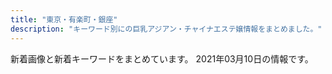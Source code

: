 ```yaml
---
title: "東京・有楽町・銀座"
description: "キーワード別にの巨乳アジアン・チャイナエステ嬢情報をまとめました。"
---
```


新着画像と新着キーワードをまとめています。
2021年03月10日の情報です。

<DmmAffiliateIns />
<KeywordTable
  shops={
    [
    {
        "station": "JR\u6771\u4eac\u99c5\u516b\u91cd\u6d32\u53e3",
        "keywords": {
            "89": 3,
            "E": 3,
            "C": 2,
            "85": 2
        },
        "url": "http://koikst.xyz/",
        "name": "\u60a0",
        "img_links": [
            "http://koikst.xyz/_src/20886148/therapist-ito.jpg",
            "http://koikst.xyz/_src/20886287/9c88380aa0315ec9292225a3223d62d9.jpg",
            "http://koikst.xyz/_src/20886103/up.png",
            "http://koikst.xyz/_src/20886006/wechatimg36.jpg",
            "http://koikst.xyz/_src/20886235/t02200330_0640096013249885015.jpg",
            "http://koikst.xyz/_src/20885836/sign.jpg",
            "http://koikst.xyz/_src/20886009/img_2917.jpg",
            "http://koikst.xyz/_src/20886064/index_37.png",
            "http://koikst.xyz/_src/20886060/index_33.png",
            "http://koikst.xyz/_src/20886058/sign.png",
            "http://sunflower.jp.net/5.jpg",
            "http://koikst.xyz/_src/20886122/up.png",
            "http://koikst.xyz/_src/20886007/_k3_6020.jpg",
            "http://koikst.xyz/_src/20886019/up.png",
            "http://koikst.xyz/_src/20886229/_dsf0778_pp.jpg",
            "http://koikst.xyz/_src/20886308/t02200330_0640096013249885015.jpg",
            "http://koikst.xyz/_src/20886222/up.png",
            "http://koikst.xyz/_src/20886092/therapist-ito.jpg",
            "http://sunflower.jp.net/3.jpg",
            "http://sunflower.jp.net/6.jpg",
            "http://koikst.xyz/_src/20886035/up.png",
            "http://koikst.xyz/_src/20886005/wechatimg35.jpg",
            "http://koikst.xyz/_src/51067437/wechatimg724.jpg",
            "http://koikst.xyz/_src/20886283/img20170527114635169213.png",
            "http://koikst.xyz/_src/20885809/www.cman.png",
            "http://koikst.xyz/_src/20886008/_k3_6019.jpg",
            "http://koikst.xyz/_src/20886061/index_34.png",
            "http://sunflower.jp.net/2.jpg",
            "http://koikst.xyz/_src/20886065/index_38.png",
            "http://koikst.xyz/_src/20991736/t02200330_0640096013249885015.jpg",
            "http://koikst.xyz/_src/20885811/up.png",
            "http://koikst.xyz/_src/20886010/img_3017.jpg",
            "http://koikst.xyz/_src/20886062/index_35.png",
            "http://koikst.xyz/_src/20885828/up.png",
            "http://koikst.xyz/_src/20886231/_dsf0770_pp.jpg",
            "http://koikst.xyz/_src/51067440/wechatimg723.jpg",
            "http://koikst.xyz/_src/20886310/wechatimg405.jpg",
            "http://koikst.xyz/_src/20886305/therapist-ito.jpg",
            "http://koikst.xyz/_src/21089124/img20180325193504865361.png",
            "http://koikst.xyz/_src/20886066/slider2.png",
            "http://koikst.xyz/_src/51067435/wechatimg725.jpg",
            "http://koikst.xyz/_src/20886303/07958eda583eff2b24876adf03c0a434.jpg",
            "http://koikst.xyz/_src/20886233/906ab10dd05fdcaee1fa99bd6e5779ea.jpg",
            "http://koikst.xyz/_src/20886211/07958eda583eff2b24876adf03c0a434.jpg",
            "http://koikst.xyz/_src/20885845/up.png",
            "http://sunflower.jp.net/1.jpg",
            "http://koikst.xyz/_src/20886111/_dsf0778_pp.jpg",
            "http://koikst.xyz/_src/20885997/up.png",
            "http://koikst.xyz/_src/20886300/media-20170919.jpg",
            "http://koikst.xyz/_src/20886059/sign.png",
            "http://koikst.xyz/_src/51067433/wechatimg726.jpg",
            "http://koikst.xyz/_src/20886063/index_36.png"
        ]
    },
    {
        "img_links": [
            "http://www.hitomebore.esjp.info/images/m2.jpg",
            "http://www.hitomebore.esjp.info/files/011.jpg",
            "http://www.hitomebore.esjp.info/files/015.jpg",
            "http://www.hitomebore.esjp.info/files/008.jpg",
            "http://www.hitomebore.esjp.info/images/btn2.png",
            "http://www.hitomebore.esjp.info/files/013.jpg",
            "http://www.hitomebore.esjp.info/images/mainImg_sub.jpg",
            "http://www.hitomebore.esjp.info/files/014.jpg",
            "http://www.hitomebore.esjp.info/files/009.jpg",
            "http://www.hitomebore.esjp.info/images/m4.jpg",
            "http://www.hitomebore.esjp.info/files/012.jpg",
            "http://www.hitomebore.esjp.info/files/002.jpg",
            "http://www.hitomebore.esjp.info/images/m1.jpg",
            "http://www.hitomebore.esjp.info/images/mainImg2.jpg",
            "http://www.hitomebore.esjp.info/files/010.jpg",
            "http://www.hitomebore.esjp.info/files/016.jpg",
            "http://www.hitomebore.esjp.info/images/m3.jpg",
            "http://www.hitomebore.esjp.info/files/007.jpg"
        ],
        "name": "\u3072\u3068\u3081\u307c\u308c",
        "keywords": {
            "86": 18,
            "85": 6,
            "87": 6,
            "D": 27,
            "C": 6,
            "88": 3
        },
        "url": "http://www.hitomebore.esjp.info/",
        "station": "\u65b0\u5bcc\u753a\u99c53\u756a\u51fa\u53e3"
    },
    {
        "name": "\u5922\u306e\u90f7",
        "img_links": [
            "http://yume-sato.blue/uploads//sites/18/2020/09/g5-150x150.jpg",
            "http://yume-sato.blue/uploads//sites/18/2020/10/g1.jpg",
            "http://yume-sato.blue/uploads//sites/18/2020/09/g3-150x150.jpg",
            "http://yume-sato.blue/uploads//sites/18/2020/09/g4.jpg",
            "http://yume-sato.blue/uploads//sites/18/2020/12/gg-150x150.jpg",
            "http://yume-sato.blue/uploads//sites/18/2020/09/pick.jpg",
            "http://yume-sato.blue/uploads//sites/18/2020/09/g2.jpg",
            "http://yume-sato.blue/uploads//sites/18/2020/09/news.jpg",
            "http://yume-sato.blue/uploads//sites/18/2020/09/mobile-1.jpg",
            "http://yume-sato.blue/uploads//sites/18/2020/09/top1-1.jpg",
            "http://yume-sato.blue/uploads//sites/18/2020/09/g6-150x150.jpg",
            "http://yume-sato.blue/uploads//sites/18/2020/09/g2-150x150.jpg",
            "http://yume-sato.blue/uploads//sites/18/2020/09/g1.jpg",
            "http://yume-sato.blue/uploads//sites/18/2020/09/g3.jpg",
            "http://yume-sato.blue/uploads//sites/18/2020/09/g4-150x150.jpg",
            "http://yume-sato.blue/uploads//sites/18/2020/10/g2.jpg",
            "http://yume-sato.blue/uploads//sites/18/2020/09/s_staff.png",
            "http://yume-sato.blue/uploads//sites/18/2020/12/gg.jpg",
            "http://yume-sato.blue/uploads//sites/18/2020/09/g1-150x150.jpg",
            "http://yume-sato.blue/uploads//sites/18/2020/09/top.jpg",
            "http://yume-sato.blue/uploads//sites/18/2020/09/g5.jpg",
            "http://yume-sato.blue/uploads//sites/18/2020/09/g6.jpg"
        ],
        "station": "\u4eba\u5f62\u753a\u99c5A6",
        "keywords": {},
        "url": "http://yume-sato.blue/"
    },
    {
        "station": "\u6771\u9280\u5ea7\u99c55\u756a\u51fa\u53e3",
        "img_links": [
            "http://ginzamassage.net/user_data/00000103.jpg",
            "http://ginzamassage.net/user_data/00000184.jpg",
            "http://ginzamassage.net/user_data/00000238.jpg",
            "http://ginzamassage.net/user_data/00000146.jpg",
            "http://ginzamassage.net/user_data/00000137.jpg",
            "http://ginzamassage.net/user_data/00000117.jpg",
            "http://ginzamassage.net/user_data/00000126.jpg",
            "http://ginzamassage.net/user_data/00000138.jpg",
            "http://ginzamassage.net/images/noimg.png",
            "http://ginzamassage.net/user_data/00000131.jpg",
            "http://ginzamassage.net/user_data/00000149.jpg",
            "http://ginzamassage.net/user_data/00000106.jpg",
            "http://ginzamassage.net/user_data/00000116.jpg",
            "http://ginzamassage.net/user_data/00000102.jpg",
            "http://ginzamassage.net/user_data/00000233.jpg",
            "http://ginzamassage.net/user_data/00000123.jpg",
            "http://ginzamassage.net/user_data/00000129.jpg",
            "http://ginzamassage.net/user_data/00000105.jpg",
            "http://ginzamassage.net/user_data/00000136.jpg",
            "http://ginzamassage.net/user_data/00000127.jpg",
            "http://ginzamassage.net/user_data/00000100.jpg",
            "http://ginzamassage.net/user_data/00000132.jpg",
            "http://ginzamassage.net/user_data/00000141.jpg",
            "http://ginzamassage.net/user_data/00000135.jpg",
            "http://ginzamassage.net/user_data/00000235.jpg",
            "http://ginzamassage.net/user_data/00000104.jpg",
            "http://ginzamassage.net/user_data/00000147.jpg",
            "http://ginzamassage.net/user_data/00000124.jpg",
            "http://ginzamassage.net/user_data/00000134.jpg",
            "http://ginzamassage.net/user_data/00000097.jpg",
            "http://ginzamassage.net/user_data/00000115.jpg",
            "http://ginzamassage.net/user_data/00000121.jpg",
            "http://ginzamassage.net/user_data/00000109.jpg",
            "http://ginzamassage.net/user_data/00000142.jpg",
            "http://ginzamassage.net/user_data/00000153.jpg",
            "http://ginzamassage.net/user_data/00000216.jpg",
            "http://ginzamassage.net/user_data/00000144.jpg",
            "http://ginzamassage.net/user_data/00000139.jpg",
            "http://ginzamassage.net/user_data/00000228.jpg",
            "http://ginzamassage.net/user_data/00000133.jpg",
            "http://ginzamassage.net/user_data/00000099.jpg",
            "http://ginzamassage.net/user_data/00000128.jpg",
            "http://ginzamassage.net/user_data/00000114.jpg",
            "http://ginzamassage.net/user_data/00000232.jpg",
            "http://ginzamassage.net/user_data/00000148.png",
            "http://ginzamassage.net/user_data/00000226.jpg",
            "http://ginzamassage.net/user_data/00000225.jpg",
            "http://ginzamassage.net/user_data/00000143.jpg",
            "http://ginzamassage.net/user_data/00000125.jpg",
            "http://ginzamassage.net/user_data/00000218.jpg",
            "http://ginzamassage.net/user_data/00000217.jpg",
            "http://ginzamassage.net/user_data/00000130.jpg",
            "http://ginzamassage.net/user_data/00000101.jpg",
            "http://ginzamassage.net/user_data/00000140.jpg",
            "http://ginzamassage.net/user_data/00000237.jpg",
            "http://ginzamassage.net/user_data/00000145.jpg",
            "http://ginzamassage.net/images/1.jpg"
        ],
        "keywords": {
            "\u80f8": 7,
            "\u4e73": 1
        },
        "url": "http://ginzamassage.net",
        "name": "\u91d1\u306e\u83ef"
    },
    {
        "keywords": {
            "C": 15
        },
        "url": "http://arm-heal.com/",
        "station": "\u516b\u4e01\u5800\u99c5A5\u53e3",
        "img_links": [
            "http://arm-heal.com/pic/topimg4.png",
            "http://arm-heal.com/img/corona.png",
            "http://arm-heal.com/pic/topimg3.png",
            "http://arm-heal.com/staff/emi/01.jpg",
            "http://arm-heal.com/pic/head.jpg",
            "http://arm-heal.com/img/ttl_mobile.png",
            "http://arm-heal.com/img/ttl_rec.png",
            "http://arm-heal.com/staff/aya/01.jpg",
            "http://arm-heal.com/pic/topimg2.png",
            "http://arm-heal.com/staff/miya/01mb.jpg",
            "http://arm-heal.com/staff/yuki/01mb.jpg",
            "http://arm-heal.com/staff/miki/01.jpg",
            "http://arm-heal.com/staff/emi/01mb.jpg",
            "http://arm-heal.com/staff/miya/01.jpg",
            "http://arm-heal.com/i/files/homeimg.jpg",
            "http://arm-heal.com/staff/yuuyuu/01.jpg",
            "http://arm-heal.com/staff/aya/01mb.jpg",
            "http://arm-heal.com/img/ttl_staff.jpg",
            "http://arm-heal.com/pic/topimg1.png",
            "http://arm-heal.com/staff/miki/01mb.jpg",
            "http://arm-heal.com/pic/topimg5.png",
            "http://arm-heal.com/staff/yuki/01.jpg",
            "http://arm-heal.com/img/att.png",
            "http://arm-heal.com/staff/yuuyuu/01mb.jpg"
        ],
        "name": "\u7d05\u8449"
    },
    {
        "url": "http://cocosia-massage.work/",
        "keywords": {
            "C": 22,
            "D": 8,
            "85": 16,
            "F": 5,
            "E": 2,
            "87": 2,
            "88": 5
        },
        "img_links": [
            "http://cocosia-massage.work/sp/img/st6.jpg",
            "http://cocosia-massage.work/img/sta2.jpg",
            "http://cocosia-massage.work/img/newf.jpg",
            "http://cocosia-massage.work/sp/img/p-6.jpg",
            "http://cocosia-massage.work/sp/img/info.jpg",
            "http://cocosia-massage.work/sp/img/cam3.jpg",
            "http://cocosia-massage.work/img/sta6.jpg",
            "http://cocosia-massage.work/img/sta1.jpg",
            "http://cocosia-massage.work/sp/img/qr.jpg",
            "http://cocosia-massage.work/img/st1.jpg",
            "http://cocosia-massage.work/sp/img/t-t2.jpg",
            "http://cocosia-massage.work/sp/img/botton.jpg",
            "http://cocosia-massage.work/img/st6.jpg",
            "http://cocosia-massage.work/sp/img/cam1.jpg",
            "http://cocosia-massage.work/sp/img/cam2.jpg",
            "http://cocosia-massage.work/img/cncp.jpg",
            "http://cocosia-massage.work/sp/img/st5.jpg",
            "http://cocosia-massage.work/sp/img/cam4.jpg",
            "http://cocosia-massage.work/img/st4.jpg",
            "http://cocosia-massage.work/sp/img/p-3.jpg",
            "http://cocosia-massage.work/sp/img/st1.jpg",
            "http://cocosia-massage.work/img/head2.jpg",
            "http://cocosia-massage.work/img/r9.jpg",
            "http://cocosia-massage.work/img/sta5.jpg",
            "http://cocosia-massage.work/sp/img/acc.jpg",
            "http://cocosia-massage.work/sp/img/p-4.jpg",
            "http://cocosia-massage.work/img/fla-2.jpg",
            "http://cocosia-massage.work/sp/img/t-s.jpg",
            "http://cocosia-massage.work/sp/img/t-r.jpg",
            "http://cocosia-massage.work/sp/img/st4.jpg",
            "http://cocosia-massage.work/img/xmas.png",
            "http://cocosia-massage.work/img/sta3.jpg",
            "http://cocosia-massage.work/sp/img/st3.jpg",
            "http://cocosia-massage.work/img/st2.jpg",
            "http://cocosia-massage.work/img/acc.jpg",
            "http://cocosia-massage.work/img/fla-1.jpg",
            "http://cocosia-massage.work/img/news.jpg",
            "http://cocosia-massage.work/sp/img/pc.jpg",
            "http://cocosia-massage.work/sp/img/p-5.jpg",
            "http://cocosia-massage.work/img/sta4.jpg",
            "http://cocosia-massage.work/img/nos.jpg",
            "http://cocosia-massage.work/img/st3.jpg",
            "http://cocosia-massage.work/img/st5.jpg",
            "http://cocosia-massage.work/sp/img/t-t.jpg",
            "http://cocosia-massage.work/sp/img/rec.jpg",
            "http://cocosia-massage.work/img/conc.jpg",
            "http://cocosia-massage.work/sp/img/sys.jpg",
            "http://cocosia-massage.work/sp/img/st2.jpg"
        ],
        "station": "\u4eba\u5f62\u753a\u99c5A1\u51fa\u53e3",
        "name": "COCOSIA"
    },
    {
        "station": "\u6771\u9280\u5ea7\u99c55\u756a\u51fa\u53e3",
        "img_links": [
            "http://toukasui.jpn.mn/photos/sites/49/2020/09/202009151644200.jpg",
            "http://toukasui.jpn.mn/images/face.jpg",
            "http://toukasui.jpn.mn/images/news.jpg",
            "http://toukasui.jpn.mn/photos/sites/49/2019/07/2019070111270334.jpg",
            "http://toukasui.jpn.mn/photos/sites/49/2019/09/2019091616543823.jpg",
            "http://toukasui.jpn.mn/images/mobile.jpg",
            "http://toukasui.jpn.mn/photos/sites/49/2018/11/2018110702420266.jpg",
            "http://toukasui.jpn.mn/images/pick.jpg",
            "http://toukasui.jpn.mn/photos/sites/49/2019/02/2019020710305082.jpg",
            "http://toukasui.jpn.mn/photos/sites/49/2019/02/2019021519245846.jpg",
            "http://toukasui.jpn.mn/images/room1.jpg",
            "http://toukasui.jpn.mn/images/room4.jpg",
            "http://toukasui.jpn.mn/photos/sites/49/2019/03/2019030615101559.jpg",
            "http://toukasui.jpn.mn/images/room2.jpg",
            "http://toukasui.jpn.mn/photos/sites/49/2018/11/2018111701424587.jpg",
            "http://toukasui.jpn.mn/photos/sites/49/2019/08/2019081010463794.jpg",
            "http://toukasui.jpn.mn/photos/sites/49/2018/12/2018121411170742.jpg",
            "http://toukasui.jpn.mn/photos/sites/49/2019/06/2019061711394937.jpg",
            "http://toukasui.jpn.mn/images/s_staff.png",
            "http://toukasui.jpn.mn/photos/sites/49/2019/11/2019111002374421.jpg",
            "http://toukasui.jpn.mn/images/top.jpg",
            "http://toukasui.jpn.mn/images/room3.jpg",
            "http://toukasui.jpn.mn/photos/sites/49/2019/08/2019082510480041.jpg"
        ],
        "keywords": {
            "D": 9,
            "86": 7,
            "85": 2,
            "88": 1,
            "E": 3,
            "87": 2,
            "89": 1,
            "F": 1
        },
        "url": "http://toukasui.jpn.mn/",
        "name": "\u6843\u82b1\u6c34*\u3068\u3046\u304b\u3059\u3044"
    },
    {
        "station": "JR\u6771\u4eac\u99c5\u516b\u91cd\u6d32\u5317\u53e3",
        "url": "http://f-relaxe.net",
        "name": "For you",
        "keywords": {
            "87": 1,
            "83": 1,
            "C": 3,
            "D": 2,
            "86": 1,
            "G": 1,
            "85": 3,
            "91": 1,
            "89": 1,
            "90": 1,
            "E": 3,
            "93": 1
        },
        "img_links": [
            "http://f-relaxe.net/images/index_09.jpg",
            "http://f-relaxe.net/girl/09.jpg",
            "http://f-relaxe.net/images/info_11.jpg",
            "http://f-relaxe.net/images/index_18.jpg",
            "http://f-relaxe.net/images/sub_15.jpg",
            "http://f-relaxe.net/images/03.jpg",
            "http://f-relaxe.net/images/sub_12.jpg",
            "http://f-relaxe.net/girl/09a.jpg",
            "http://f-relaxe.net/images/index_08.jpg",
            "http://f-relaxe.net/girl/011a.jpg",
            "http://f-relaxe.net/images/index_119.jpg",
            "http://f-relaxe.net/images/index_16.jpg",
            "http://f-relaxe.net/images/index_05.jpg",
            "http://f-relaxe.net/images/index_06.jpg",
            "http://f-relaxe.net/girl/02.jpg",
            "http://f-relaxe.net/girl/08.jpg",
            "http://f-relaxe.net/girl/07a.jpg",
            "http://f-relaxe.net/images/index_13.jpg",
            "http://f-relaxe.net/girl/012a.jpg",
            "http://f-relaxe.net/girl/08a.jpg",
            "http://f-relaxe.net/girl/011.jpg",
            "http://f-relaxe.net/images/index_10.jpg",
            "http://f-relaxe.net/images/index_04.jpg",
            "http://f-relaxe.net/girl/013a.jpg",
            "http://f-relaxe.net/images/01.jpg",
            "http://f-relaxe.net/images/index_12.jpg",
            "http://f-relaxe.net/images/sub_10.jpg",
            "http://f-relaxe.net/girl/010a.jpg",
            "http://f-relaxe.net/girl/024.jpg",
            "http://f-relaxe.net/images/02.jpg",
            "http://f-relaxe.net/images/line.jpg",
            "http://f-relaxe.net/images/staff_11.jpg",
            "http://f-relaxe.net/girl/010.jpg",
            "http://f-relaxe.net/girl/00.jpg",
            "http://f-relaxe.net/images/rec_11.jpg",
            "http://f-relaxe.net/images/info.jpg",
            "http://f-relaxe.net/images/index_17.jpg",
            "http://f-relaxe.net/images/index_01.jpg",
            "http://f-relaxe.net/images/rec.jpg",
            "http://f-relaxe.net/girl/017.jpg",
            "http://f-relaxe.net/images/index_07.jpg",
            "http://f-relaxe.net/girl/07.jpg",
            "http://f-relaxe.net/girl/04.jpg",
            "http://f-relaxe.net/images/index_03.jpg",
            "http://f-relaxe.net/images/index_14.jpg",
            "http://f-relaxe.net/girl/013.jpg",
            "http://f-relaxe.net/girl/012.jpg",
            "http://f-relaxe.net/girl/02a.jpg"
        ]
    },
    {
        "name": "Melody Spa -\u30e1\u30ed\u30c7\u30a3 \u30b9\u30d1-",
        "img_links": [
            "https://melodyspa.tokyo/images/st/ringo.jpg",
            "https://melodyspa.tokyo/images/st/yuna.jpg",
            "https://melodyspa.tokyo/images/st/rara2.jpg",
            "https://melodyspa.tokyo/images/st/you2.jpg",
            "https://melodyspa.tokyo/images/st/mina2.jpg",
            "https://melodyspa.tokyo/images/st/risa.jpg",
            "https://melodyspa.tokyo/images/st/miho.jpg",
            "https://melodyspa.tokyo/images/st/yuna1.jpg",
            "https://melodyspa.tokyo/images/st/you.jpg",
            "https://melodyspa.tokyo/images/st/rui2.jpg",
            "https://melodyspa.tokyo/images/st/mina.jpg",
            "https://melodyspa.tokyo/images/st/rui.jpg",
            "https://melodyspa.tokyo/images/share/pagetop.png",
            "https://melodyspa.tokyo/images/topimage/topimage.jpg",
            "https://melodyspa.tokyo/images/st/you3.jpg",
            "https://melodyspa.tokyo/images/st/yuna2.jpg"
        ],
        "station": "JR\u65b0\u65e5\u672c\u6a4b\u99c56\u756a\u51fa\u53e3",
        "keywords": {
            "86": 4,
            "C": 30,
            "F": 2
        },
        "url": "https://melodyspa.tokyo/"
    },
    {
        "name": "Angel Love",
        "station": "\u9280\u5ea7\u99c5A5\u51fa\u53e3",
        "img_links": [
            "https://angel-love.tyo.cm/images/s1.jpg",
            "https://angel-love.tyo.cm/images/info.jpg",
            "https://angel-love.tyo.cm/images/room3.jpg",
            "https://angel-love.tyo.cm/images/mobile.jpg",
            "https://angel-love.tyo.cm/images/news_bj1.jpg",
            "https://angel-love.tyo.cm/images/s3.jpg",
            "https://angel-love.tyo.cm/photos/sites/27/2021/02/2021021603162127.jpg",
            "https://angel-love.tyo.cm/images/news_bj3.jpg",
            "https://angel-love.tyo.cm/images/s_news.jpg",
            "https://angel-love.tyo.cm/photos/sites/27/2021/02/2021021606263617.jpg",
            "https://angel-love.tyo.cm/images/room4.jpg",
            "https://angel-love.tyo.cm/images/room2.jpg",
            "https://angel-love.tyo.cm/photos/sites/27/2021/02/2021021603212172.jpg",
            "https://angel-love.tyo.cm/images/top.jpg",
            "https://angel-love.tyo.cm/images/room1.jpg",
            "https://angel-love.tyo.cm/photos/sites/27/2021/02/2021021606344273.jpg",
            "https://angel-love.tyo.cm/photos/sites/27/2021/02/2021021603162366.jpg",
            "https://angel-love.tyo.cm/images/s_staff.png"
        ],
        "url": "https://angel-love.tyo.cm/",
        "keywords": {
            "85": 5,
            "D": 20,
            "87": 10,
            "86": 5
        }
    },
    {
        "keywords": {
            "D": 15,
            "E": 3,
            "C": 18
        },
        "url": "https://kayabacho-mensesthe.com/",
        "station": "\u8305\u5834\u753a\u99c52\u756a\u51fa\u53e3",
        "img_links": [
            "https://kayabacho-mensesthe.com/wp/wp-content/uploads/2019/07/misaki.jpg",
            "https://kayabacho-mensesthe.com/images/top1.jpg",
            "https://kayabacho-mensesthe.com/images/top3.jpg",
            "https://kayabacho-mensesthe.com/wp/wp-content/uploads/2019/12/emi.jpg",
            "https://kayabacho-mensesthe.com/images/main4.jpg",
            "https://kayabacho-mensesthe.com/staff/rin-s1.jpg",
            "https://kayabacho-mensesthe.com/room/room-l7.jpg",
            "https://kayabacho-mensesthe.com/images/main1.jpg",
            "https://kayabacho-mensesthe.com/images/main2.jpg",
            "https://kayabacho-mensesthe.com/icon/yelp.png",
            "https://kayabacho-mensesthe.com/icon/facebook.png",
            "https://kayabacho-mensesthe.com/room/room-l3.jpg",
            "https://kayabacho-mensesthe.com/wp/wp-content/uploads/2019/12/IMG_8988.jpg",
            "https://kayabacho-mensesthe.com/room/room-l1.jpg",
            "https://kayabacho-mensesthe.com/icon/twitter.png",
            "https://kayabacho-mensesthe.com/images/footer-r.png",
            "https://kayabacho-mensesthe.com/room/room-l8.jpg",
            "https://kayabacho-mensesthe.com/images/clear.png",
            "https://kayabacho-mensesthe.com/icon/line.png",
            "https://kayabacho-mensesthe.com/staff/nao-s1.jpg",
            "https://kayabacho-mensesthe.com/room/room-l2.jpg",
            "https://kayabacho-mensesthe.com/staff/yuna-s1.jpg",
            "https://kayabacho-mensesthe.com/room/room-l6.jpg",
            "https://kayabacho-mensesthe.com/wp/wp-content/uploads/2020/10/aki-s1-150x150.jpg",
            "https://kayabacho-mensesthe.com/staff/aoi-s1.jpg",
            "https://kayabacho-mensesthe.com/wp/wp-content/uploads/2019/08/mimi.jpg",
            "https://kayabacho-mensesthe.com/wp/wp-content/uploads/2020/08/ayaka-1.jpg",
            "https://kayabacho-mensesthe.com/link/mens-esthe.png",
            "https://kayabacho-mensesthe.com/staff/misaki-s1.jpg",
            "https://kayabacho-mensesthe.com/staff/emi-s1.jpg",
            "https://kayabacho-mensesthe.com/room/room-l5.jpg",
            "https://kayabacho-mensesthe.com/images/footer-l.png",
            "https://kayabacho-mensesthe.com/staff/aki-s1.jpg",
            "https://kayabacho-mensesthe.com/images/flower.png",
            "https://kayabacho-mensesthe.com/images/main3.jpg",
            "https://kayabacho-mensesthe.com/wp/wp-content/uploads/2019/12/misaki.jpg",
            "https://kayabacho-mensesthe.com/staff/ayaka-s1.jpg",
            "https://kayabacho-mensesthe.com/wp/wp-content/uploads/2019/12/mitsuki.jpg",
            "https://kayabacho-mensesthe.com/wp/wp-content/uploads/2021/01/yuna.jpg",
            "https://kayabacho-mensesthe.com/wp/wp-content/uploads/2020/02/miyu.jpg",
            "https://kayabacho-mensesthe.com/images/top2.jpg",
            "https://kayabacho-mensesthe.com/wp/wp-content/uploads/2020/11/urara3.jpg",
            "https://kayabacho-mensesthe.com/wp/wp-content/uploads/2020/08/ayaka-1-200x300.jpg",
            "https://kayabacho-mensesthe.com/wp/wp-content/uploads/2020/12/yuki.jpg",
            "https://kayabacho-mensesthe.com/staff/miyu-s1.jpg",
            "https://kayabacho-mensesthe.com/room/room-l4.jpg",
            "https://kayabacho-mensesthe.com/staff/urara-s1.jpg",
            "https://kayabacho-mensesthe.com/images/mensesthe.jpg",
            "https://kayabacho-mensesthe.com/staff/mimi-s1.jpg"
        ],
        "name": "Spa Ananda"
    },
    {
        "img_links": [
            "http://sakura.relaxnabi.com/css/nav/nav-004.png",
            "http://sakura.relaxnabi.com/css/topright02.jpg",
            "http://sakura.relaxnabi.com/css/staff/staff04.jpg",
            "http://sakura.relaxnabi.com/css/nav/nav-002.png",
            "http://sakura.relaxnabi.com/css/nav/nav-006.png",
            "http://sakura.relaxnabi.com/css/staff/staff13.jpg",
            "http://sakura.relaxnabi.com/css/topleft02.png",
            "http://sakura.relaxnabi.com/css/nav/nav-001.png",
            "http://sakura.relaxnabi.com/css/topleft01.png",
            "http://sakura.relaxnabi.com/css/nav/nav-003.png",
            "http://sakura.relaxnabi.com/css/staff/staff02.jpg",
            "http://sakura.relaxnabi.com/css/staff/staff06.jpg",
            "http://sakura.relaxnabi.com/css/staff/staff14a.jpg",
            "http://sakura.relaxnabi.com/css/tel03.png",
            "http://sakura.relaxnabi.com/css/nav/nav-005.png"
        ],
        "name": "\u685c\uff5e\u3055\u304f\u3089\uff5e",
        "url": "http://sakura.relaxnabi.com/",
        "keywords": {
            "89": 3,
            "D": 3,
            "C": 4,
            "87": 2
        },
        "station": "\u8305\u5834\u753a\u99c51\u756a\u51fa\u53e3"
    },
    {
        "name": "RUMIA\u30fb\u30eb\u30df\u30a2",
        "url": "https://rumia.tyo.cm/",
        "station": "\u4eba\u5f62\u753a\u99c5A5\u51fa\u53e3",
        "img_links": [
            "https://rumia.tyo.cm/images/s_mobile.jpg",
            "https://rumia.tyo.cm/images/room6.jpg",
            "https://rumia.tyo.cm/photos/sites/5/2017/08/4.jpg",
            "https://rumia.tyo.cm/images/room2.jpg",
            "https://rumia.tyo.cm/photos/sites/5/2017/08/3.jpg",
            "https://rumia.tyo.cm/images/mobile.jpg",
            "https://rumia.tyo.cm/images/room1.jpg",
            "https://rumia.tyo.cm/images/s_face.jpg",
            "https://rumia.tyo.cm/images/room5.jpg",
            "https://rumia.tyo.cm/images/top.png",
            "https://rumia.tyo.cm/images/room3.jpg",
            "https://rumia.tyo.cm/images/s_link.png",
            "https://rumia.tyo.cm/photos/sites/5/2017/08/2.jpg",
            "https://rumia.tyo.cm/images/s_news.jpg",
            "https://rumia.tyo.cm/photos/sites/5/2017/08/1.jpg",
            "https://rumia.tyo.cm/images/room4.jpg",
            "https://rumia.tyo.cm/images/room8.jpg",
            "https://rumia.tyo.cm/images/s_staff.png",
            "https://rumia.tyo.cm/images/room7.jpg"
        ],
        "keywords": {
            "E": 1,
            "83": 1,
            "86": 1,
            "87": 1,
            "85": 1,
            "D": 3
        }
    },
    {
        "url": "https://est-tiara.info/",
        "keywords": {
            "D": 4,
            "C": 1,
            "87": 1,
            "89": 1,
            "E": 1
        },
        "station": "\u6771\u9280\u5ea7\u99c5A7\u51fa\u53e3",
        "img_links": [
            "https://est-tiara.info/staffPhoto/s20210304095845.jpg",
            "https://est-tiara.info/uploadfiles/Image/image(3).png",
            "https://est-tiara.info/images/gallery/r7.jpg",
            "https://est-tiara.info/staffPhoto/s20210304095739.jpg",
            "https://est-tiara.info/uploadfiles/Image/campaignEstTiaraInfo.jpg",
            "https://est-tiara.info/staffPhoto/b20210304100121.jpg",
            "https://est-tiara.info/js/sliderLine/slide_next.png",
            "https://est-tiara.info/staffPhoto/s20201016083828.jpg",
            "https://est-tiara.info/staffPhoto/s20201016083614.jpg",
            "https://est-tiara.info/staffPhoto/b20210304095739.jpg",
            "https://est-tiara.info/uploadfiles/Image/image(2).png",
            "https://est-tiara.info/uploadfiles/Image/image(1).png",
            "https://est-tiara.info/staffPhoto/b20210304095845.jpg",
            "https://est-tiara.info/uploadfiles/Image/image.png",
            "https://est-tiara.info/staffPhoto/b20201016083828.jpg",
            "https://est-tiara.info/uploadfiles/Image/image(4).png",
            "https://est-tiara.info/js/sliderLine/slide_prev.png",
            "https://est-tiara.info/staffPhoto/b20210304095623.jpg",
            "https://est-tiara.info/images/gallery/r4.jpg",
            "https://est-tiara.info/images/gallery/r5.jpg",
            "https://est-tiara.info/staffPhoto/b20210304100038.jpg",
            "https://est-tiara.info/staffPhoto/b20201016083614.jpg",
            "https://est-tiara.info/images/gallery/r6.jpg",
            "https://est-tiara.info/images/returnBtn.png",
            "https://est-tiara.info/images/gallery/r1.jpg",
            "https://est-tiara.info/images/mobile.png",
            "https://est-tiara.info/staffPhoto/s20210304100038.jpg",
            "https://est-tiara.info/images/gallery/r8.jpg",
            "https://est-tiara.info/staffPhoto/s20210304100121.jpg",
            "https://est-tiara.info/staffPhoto/s20210304095623.jpg",
            "https://est-tiara.info/images/gallery/r2.jpg",
            "https://est-tiara.info/images/gallery/r3.jpg"
        ],
        "name": "Tiara-\u30c6\u30a4\u30a2\u30e9-"
    },
    {
        "keywords": {},
        "station": "\u65b0\u65e5\u672c\u6a4b\u99c55\u756a\u51fa\u53e3",
        "url": "http://s-este.net/",
        "img_links": [],
        "name": "\u30e9\u30d5\u30a3\u30fc\u30eb"
    },
    {
        "keywords": {},
        "station": "\u8305\u5834\u753a\u99c510\u756a\u51fa\u53e3",
        "name": "\u6975\u4e0a\u30e1\u30f3\u30ba\u30a2\u30ed\u30de\u65e5\u672c\u6a4b",
        "img_links": [],
        "url": "https://aroma.tyo.cm/"
    },
    {
        "img_links": [
            "https://ningyocho-esthe.work/images/dream/staff/\u30ca\u30ca.jpg",
            "https://ningyocho-esthe.work/images/dream/common/credit_01.png",
            "https://ningyocho-esthe.work/images/dream/common/gallery_03.png",
            "https://ningyocho-esthe.work/images/dream/home/teaser.png",
            "https://ningyocho-esthe.work/images/dream/common/side_bnr_01.png",
            "https://ningyocho-esthe.work/images/dream/common/header_info.png",
            "https://ningyocho-esthe.work/images/dream/common/gallery_07.png",
            "https://ningyocho-esthe.work/images/dream/home/image_02.png",
            "https://ningyocho-esthe.work/images/dream/common/gallery_05.png",
            "https://ningyocho-esthe.work/images/dream/common/gallery_10.png",
            "https://ningyocho-esthe.work/images/dream/common/side_bnr_02.png",
            "https://ningyocho-esthe.work/images/dream/home/image_01.png",
            "https://ningyocho-esthe.work/images/dream/common/gallery_08.png",
            "https://ningyocho-esthe.work/images/dream/staff/imgapp_3.jpg",
            "https://ningyocho-esthe.work/images/dream/common/credit_02.png",
            "https://ningyocho-esthe.work/images/dream/common/gallery_01.png",
            "https://ningyocho-esthe.work/images/dream/staff/\u3042\u307f.jpg",
            "https://ningyocho-esthe.work/images/dream/staff/imgapp6.jpg",
            "https://ningyocho-esthe.work/images/dream/common/gallery_06.png",
            "https://ningyocho-esthe.work/images/dream/common/gallery_02.png",
            "https://ningyocho-esthe.work/images/dream/staff/3.jpg",
            "https://ningyocho-esthe.work/images/dream/common/gallery_09.png",
            "https://ningyocho-esthe.work/images/dream/staff/1.jpg",
            "https://ningyocho-esthe.work/images/dream/staff/imgapp_1.jpg",
            "https://ningyocho-esthe.work/images/dream/staff/13.jpg",
            "https://ningyocho-esthe.work/images/dream/common/gallery_04.png",
            "https://ningyocho-esthe.work/images/dream/staff/2.jpg",
            "https://ningyocho-esthe.work/images/dream/common/header_phone_pc.png",
            "https://ningyocho-esthe.work/images/dream/home/image_03.png",
            "https://ningyocho-esthe.work/images/dream/common/credit_03.png"
        ],
        "station": "\u4eba\u5f62\u753a\u99c5A1\u51fa\u53e3",
        "name": "Dream",
        "url": "https://ningyocho-esthe.work/",
        "keywords": {
            "\u30bb\u30af\u30b7\u30fc": 3,
            "88": 1
        }
    },
    {
        "url": "http://www.kayabatyo-massage.work/",
        "img_links": [
            "http://www.kayabatyo-massage.work/images/recruit/point_03.png",
            "http://www.kayabatyo-massage.work/images/sw_tel.png",
            "http://www.kayabatyo-massage.work/images/trigger.jpg",
            "http://www.kayabatyo-massage.work/images/no_image.jpg",
            "http://www.kayabatyo-massage.work/images/recruit/message_03.png",
            "http://www.kayabatyo-massage.work/images/recruit/nagare_03.jpg",
            "http://www.kayabatyo-massage.work/images/recruit/point_08.png",
            "http://www.kayabatyo-massage.work/staff/kaoru.jpg",
            "http://www.kayabatyo-massage.work/images/recruit/nagare_01.jpg",
            "http://www.kayabatyo-massage.work/images/recruit/nagare_07.png",
            "http://www.kayabatyo-massage.work/images/head_interior.jpg",
            "http://www.kayabatyo-massage.work/staff/hinata.jpg",
            "http://www.kayabatyo-massage.work/images/head_therapist.jpg",
            "http://www.kayabatyo-massage.work/images/recruit/sp_mainvisual.jpg",
            "http://www.kayabatyo-massage.work/images/icon_new.png",
            "http://www.kayabatyo-massage.work/images/mainvisual_02.jpg",
            "http://www.kayabatyo-massage.work/images/icon_ranking_03.png",
            "http://www.kayabatyo-massage.work/images/recruit/point_05.png",
            "http://www.kayabatyo-massage.work/staff/nanami.jpg",
            "http://www.kayabatyo-massage.work/images/icon_ranking_02.png",
            "http://www.kayabatyo-massage.work/images/recruit/nagare_05.png",
            "http://www.kayabatyo-massage.work/images/recruit/point_04.png",
            "http://www.kayabatyo-massage.work/images/recruit/point_06.png",
            "http://www.kayabatyo-massage.work/images/recruit/nagare_06.png",
            "http://www.kayabatyo-massage.work/images/recruit/nagare_02.jpg",
            "http://www.kayabatyo-massage.work/images/mainvisual_02_s.jpg",
            "http://www.kayabatyo-massage.work/images/mainvisual_01.jpg",
            "http://www.kayabatyo-massage.work/images/recruit/req_03.jpg",
            "http://www.kayabatyo-massage.work/images/icon_ranking_01.png",
            "http://www.kayabatyo-massage.work/images/recruit/point_09.png",
            "http://www.kayabatyo-massage.work/images/recruit/point_07.png",
            "http://www.kayabatyo-massage.work/images/mainvisual_01_s.jpg",
            "http://www.kayabatyo-massage.work/images/sw_home.png"
        ],
        "keywords": {},
        "name": "\u5143\u6c17\u30e2\u30ea\u30e2\u30ea",
        "station": "\u8305\u5834\u753a\u99c511\u756a\u51fa\u53e3"
    },
    {
        "name": "COMODO -\u30b3\u30e2\u30c9-",
        "img_links": [
            "http://www.comodo.relaxjp.info/files/009.jpg",
            "http://www.comodo.relaxjp.info/files/013.jpg",
            "http://www.comodo.relaxjp.info/files/008-03.jpg",
            "http://www.comodo.relaxjp.info/files/012-02.jpg",
            "http://www.comodo.relaxjp.info/files/011-03.jpg",
            "http://www.comodo.relaxjp.info/images/s_staff.jpg",
            "http://www.comodo.relaxjp.info/files/014-03.jpg",
            "http://www.comodo.relaxjp.info/files/008.jpg",
            "http://www.comodo.relaxjp.info/files/008-02.jpg",
            "http://www.comodo.relaxjp.info/images/s_news.jpg",
            "http://www.comodo.relaxjp.info/images/bj1.jpg",
            "http://www.comodo.relaxjp.info/files/010-02.jpg",
            "http://www.comodo.relaxjp.info/images/bj3.jpg",
            "http://www.comodo.relaxjp.info/files/014.jpg",
            "http://www.comodo.relaxjp.info/files/011.jpg",
            "http://www.comodo.relaxjp.info/images/s_info.jpg",
            "http://www.comodo.relaxjp.info/files/007-03.jpg",
            "http://www.comodo.relaxjp.info/files/013-02.jpg",
            "http://www.comodo.relaxjp.info/files/012-03.jpg",
            "http://www.comodo.relaxjp.info/images/top.png",
            "http://www.comodo.relaxjp.info/files/009-02.jpg",
            "http://www.comodo.relaxjp.info/files/010-03.jpg",
            "http://www.comodo.relaxjp.info/files/014-02.jpg",
            "http://www.comodo.relaxjp.info/files/007.jpg",
            "http://www.comodo.relaxjp.info/files/010.jpg",
            "http://www.comodo.relaxjp.info/files/009-03.jpg",
            "http://www.comodo.relaxjp.info/files/012.jpg",
            "http://www.comodo.relaxjp.info/files/007-02.jpg",
            "http://www.comodo.relaxjp.info/files/011-02.jpg",
            "http://www.comodo.relaxjp.info/files/013-03.jpg",
            "http://www.comodo.relaxjp.info/images/hua.jpg",
            "http://www.comodo.relaxjp.info/images/s_link.jpg"
        ],
        "url": "http://www.comodo.relaxjp.info/",
        "station": "\u99ac\u55b0\u6a2a\u5c71\u99c5A2\u51fa\u53e3",
        "keywords": {
            "D": 8,
            "86": 1,
            "87": 7
        }
    },
    {
        "keywords": {},
        "name": "\u30a2\u30ed\u30de\u30a2\u30ea\u30a2",
        "station": "\u6c34\u5929\u5bae\u524d\u99c56\u756a\u51fa\u53e3",
        "url": "http://e-berry.work/index.html",
        "img_links": [
            "http://e-berry.work/sp/images/staff_t.png",
            "http://e-berry.work/sp/images/sys1.png",
            "http://e-berry.work/img/rina1.jpg",
            "http://e-berry.work/sp/images/rec2.png",
            "http://e-berry.work/sp/img/natumi1.jpg",
            "http://e-berry.work/sp/staff/aya.jpg",
            "http://e-berry.work/images/b1.jpg",
            "http://e-berry.work/sp/images/b2.jpg",
            "http://e-berry.work/images/newface.jpg",
            "http://e-berry.work/sp/images/sys2.png",
            "http://e-berry.work/images/sm.jpg",
            "http://e-berry.work/img/ayumi1.jpg",
            "http://e-berry.work/sp/images/ac1.jpg",
            "http://e-berry.work/staff/haruka.jpg",
            "http://e-berry.work/staff/moka.jpg",
            "http://e-berry.work/sp/img/aya1.jpg",
            "http://e-berry.work/images/rec2.jpg",
            "http://e-berry.work/sp/images/head.jpg",
            "http://e-berry.work/images/sys3.jpg",
            "http://e-berry.work/sp/staff/hikari.jpg",
            "http://e-berry.work/images/concept.jpg",
            "http://e-berry.work/sp/staff/haruka.jpg",
            "http://e-berry.work/sp/img/moka1.jpg",
            "http://e-berry.work/sp/images/sys3.png",
            "http://e-berry.work/sp/images/b1.jpg",
            "http://e-berry.work/images/interior_t.jpg",
            "http://e-berry.work/staff/rina.jpg",
            "http://e-berry.work/sp/staff/yoko.jpg",
            "http://e-berry.work/sp/img/hikari1.jpg",
            "http://e-berry.work/sp/staff/rina.jpg",
            "http://e-berry.work/sp/images/interior_t.png",
            "http://e-berry.work/sp/staff/ai.jpg",
            "http://e-berry.work/images/newsb.png",
            "http://e-berry.work/sp/img/yoko1.jpg",
            "http://e-berry.work/sp/img/ai1.jpg",
            "http://e-berry.work/sp/staff/moka.jpg",
            "http://e-berry.work/img/ai1.jpg",
            "http://e-berry.work/images/b2.jpg",
            "http://e-berry.work/img/aya1.jpg",
            "http://e-berry.work/images/sys1.jpg",
            "http://e-berry.work/images/int1.jpg",
            "http://e-berry.work/images/rec1.jpg",
            "http://e-berry.work/sp/images/tel.png",
            "http://e-berry.work/sp/images/concept.jpg",
            "http://e-berry.work/sp/images/footer.jpg",
            "http://e-berry.work/staff/yoko.jpg",
            "http://e-berry.work/sp/images/topgirl.png",
            "http://e-berry.work/staff/natumi.jpg",
            "http://e-berry.work/sp/images/news.png",
            "http://e-berry.work/sp/staff/nene.jpg",
            "http://e-berry.work/sp/images/9.jpg",
            "http://e-berry.work/sp/img/rina1.jpg",
            "http://e-berry.work/staff/ayumi.jpg",
            "http://e-berry.work/sp/images/int2.png",
            "http://e-berry.work/sp/img/nene1.jpg",
            "http://e-berry.work/staff/hikari.jpg",
            "http://e-berry.work/img/hikari1.jpg",
            "http://e-berry.work/sp/img/haruka1.jpg",
            "http://e-berry.work/img/nene1.jpg",
            "http://e-berry.work/img/moka1.jpg",
            "http://e-berry.work/images/sys2.jpg",
            "http://e-berry.work/images/9.jpg",
            "http://e-berry.work/img/yoko1.jpg",
            "http://e-berry.work/images/news_t.jpg",
            "http://e-berry.work/sp/staff/ayumi.jpg",
            "http://e-berry.work/images/int2.jpg",
            "http://e-berry.work/sp/images/newsb.png",
            "http://e-berry.work/images/ac1.jpg",
            "http://e-berry.work/sp/img/ayumi1.jpg",
            "http://e-berry.work/images/tgirl.jpg",
            "http://e-berry.work/sp/images/10.jpg",
            "http://e-berry.work/images/10.jpg",
            "http://e-berry.work/staff/nene.jpg",
            "http://e-berry.work/img/natumi1.jpg",
            "http://e-berry.work/sp/staff/natumi.jpg",
            "http://e-berry.work/staff/aya.jpg",
            "http://e-berry.work/images/staff_t.jpg",
            "http://e-berry.work/img/haruka1.jpg",
            "http://e-berry.work/sp/images/int1.png",
            "http://e-berry.work/sp/images/newface.png",
            "http://e-berry.work/sp/images/rec1.jpg",
            "http://e-berry.work/images/head.jpg",
            "http://e-berry.work/staff/ai.jpg"
        ]
    },
    {
        "station": "\u65b0\u5bcc\u753a\u99c5",
        "keywords": {
            "E": 4,
            "86": 20,
            "D": 16
        },
        "url": "http://xn--vckg5a5c7c8c1czd.in.net/",
        "name": "\u7652\u3057\u306e\u6d77",
        "img_links": [
            "http://xn--vckg5a5c7c8c1czd.in.net/images/staff_images/top_small_17.jpg",
            "http://xn--vckg5a5c7c8c1czd.in.net/images/slider/slide2s.jpg",
            "http://xn--vckg5a5c7c8c1czd.in.net/images/an_2_05.jpg",
            "http://xn--vckg5a5c7c8c1czd.in.net/images/slider/slide3.jpg",
            "http://xn--vckg5a5c7c8c1czd.in.net/images/staff_images/top_small_16.jpg",
            "http://xn--vckg5a5c7c8c1czd.in.net/images/an_2_02.jpg",
            "http://xn--vckg5a5c7c8c1czd.in.net/images/staff_images/top_small_5.jpg",
            "http://xn--vckg5a5c7c8c1czd.in.net/images/staff_images/cg16.jpg",
            "http://xn--vckg5a5c7c8c1czd.in.net/images/slider/slide1.jpg",
            "http://xn--vckg5a5c7c8c1czd.in.net/images/an_1_03.jpg",
            "http://xn--vckg5a5c7c8c1czd.in.net/images/staff_images/top_small_14.jpg",
            "http://xn--vckg5a5c7c8c1czd.in.net/images/staff_images/cg17.jpg",
            "http://xn--vckg5a5c7c8c1czd.in.net/images/staff_images/top_small_1.jpg",
            "http://xn--vckg5a5c7c8c1czd.in.net/images/staff_images/cg14.jpg",
            "http://xn--vckg5a5c7c8c1czd.in.net/images/an_2_03.jpg",
            "http://xn--vckg5a5c7c8c1czd.in.net/images/slider/slide1s.jpg",
            "http://xn--vckg5a5c7c8c1czd.in.net/images/slider/slide2.jpg",
            "http://xn--vckg5a5c7c8c1czd.in.net/images/no.png",
            "http://xn--vckg5a5c7c8c1czd.in.net/images/index_01.jpg",
            "http://xn--vckg5a5c7c8c1czd.in.net/images/an_2_04.jpg",
            "http://xn--vckg5a5c7c8c1czd.in.net/images/staff_images/cg1.jpg",
            "http://xn--vckg5a5c7c8c1czd.in.net/images/an_1_04.jpg",
            "http://xn--vckg5a5c7c8c1czd.in.net/images/an_2_07.jpg",
            "http://xn--vckg5a5c7c8c1czd.in.net/images/slider/slide3s.jpg",
            "http://xn--vckg5a5c7c8c1czd.in.net/images/an_1_07.jpg",
            "http://xn--vckg5a5c7c8c1czd.in.net/images/an_2_06.jpg",
            "http://xn--vckg5a5c7c8c1czd.in.net/images/an_1_02.jpg",
            "http://xn--vckg5a5c7c8c1czd.in.net/images/QRcode.jpg",
            "http://xn--vckg5a5c7c8c1czd.in.net/images/staff_images/cg5.jpg",
            "http://xn--vckg5a5c7c8c1czd.in.net/images/an_1_06.jpg"
        ]
    },
    {
        "keywords": {
            "85": 10,
            "D": 6,
            "C": 14,
            "86": 4,
            "88": 6
        },
        "name": "\u3086\u3089\u308a\u9999",
        "station": "\u6c34\u5929\u5bae\u524d\u99c58\u756a\u51fa\u53e3",
        "url": "http://yurarika.work/",
        "img_links": [
            "http://yurarika.work/staff/mirai1.jpg",
            "http://yurarika.work/staff/aya2.jpg",
            "http://yurarika.work/staff/rara2.jpg",
            "http://yurarika.work/staff/mika1.jpg",
            "http://yurarika.work/staff/aya1.jpg",
            "http://yurarika.work/staff/mika2.jpg",
            "http://yurarika.work/staff/rara.jpg",
            "http://yurarika.work/staff/mirai.jpg",
            "http://yurarika.work/img/all/loader.png",
            "http://yurarika.work/staff/mirai2.jpg",
            "http://yurarika.work/staff/mika.jpg",
            "http://yurarika.work/staff/rara1.jpg",
            "http://yurarika.work/staff/aya.jpg"
        ]
    },
    {
        "station": "\u65b0\u5bcc\u753a\u99c53\u756a\u51fa\u53e3",
        "img_links": [
            "http://missyou-esthe.com/img/f.jpg",
            "http://missyou-esthe.com/img/cg14.jpg",
            "http://missyou-esthe.com/img/tt4.jpg",
            "http://missyou-esthe.com/img/tt13.jpg",
            "http://missyou-esthe.com/img/tt14.jpg",
            "http://missyou-esthe.com/img/cg11.jpg",
            "http://missyou-esthe.com/img/cg07.jpg",
            "http://missyou-esthe.com/img/cg091.jpg",
            "http://missyou-esthe.com/img/tt2.jpg",
            "http://missyou-esthe.com/img/tt20.jpg",
            "http://missyou-esthe.com/img/cg10.jpg",
            "http://missyou-esthe.com/img/tt18.jpg",
            "http://missyou-esthe.com/img/cg09.jpg",
            "http://missyou-esthe.com/img/tt17.jpg",
            "http://missyou-esthe.com/img/t3.jpg",
            "http://missyou-esthe.com/img/tt19.jpg",
            "http://missyou-esthe.com/img/tt16.jpg",
            "http://missyou-esthe.com/img/cg04.jpg",
            "http://missyou-esthe.com/img/cg01.jpg",
            "http://missyou-esthe.com/img/lin.jpg",
            "http://missyou-esthe.com/img/cg08.jpg",
            "http://missyou-esthe.com/img/tt21.jpg",
            "http://missyou-esthe.com/img/cg05.jpg",
            "http://missyou-esthe.com/img/eve.jpg",
            "http://missyou-esthe.com/img/t2.jpg",
            "http://missyou-esthe.com/img/cg06.jpg",
            "http://missyou-esthe.com/img/tt12.jpg",
            "http://missyou-esthe.com/img/cg02.jpg",
            "http://missyou-esthe.com/img/tt1.jpg",
            "http://missyou-esthe.com/img/f1.jpg",
            "http://missyou-esthe.com/img/cg03.jpg",
            "http://missyou-esthe.com/img/no.png",
            "http://missyou-esthe.com/img/t1.jpg",
            "http://missyou-esthe.com/img/tt15.jpg",
            "http://missyou-esthe.com/img/cg13.jpg",
            "http://missyou-esthe.com/img/mr1.jpg",
            "http://missyou-esthe.com/img/tt11.jpg"
        ],
        "name": "Lotus\uff5e\u30ed\u30fc\u30bf\u30b9\uff5e",
        "url": "http://missyou-esthe.com/",
        "keywords": {
            "86": 14,
            "87": 4,
            "85": 2
        }
    },
    {
        "img_links": [
            "http://luna-shine.info/uploads/lunashine/2019/04/bottom.jpg",
            "http://luna-shine.info/uploads/lunashine/images/rq01.jpg",
            "http://luna-shine.info/uploads/lunashine/2019/07/qqe59bbee78987201504181707251.jpg",
            "http://luna-shine.info/uploads/lunashine/2018/05/2.jpg",
            "http://luna-shine.info/uploads/lunashine/images/new_d.jpg",
            "http://luna-shine.info/uploads/lunashine/2019/04/tel.jpg",
            "http://luna-shine.info/uploads/lunashine/2013/01/room-3.jpg",
            "http://luna-shine.info/uploads/lunashine/2013/01/room-5.jpg",
            "http://luna-shine.info/uploads/lunashine/2013/11/e381afe3828be3818befbc92-1000x1333.jpg",
            "http://luna-shine.info/uploads/lunashine/2012/12/mailmaka.jpg",
            "http://luna-shine.info/uploads/lunashine/2019/03/e5beaee4bfa1e59bbee78987_201903141535171.jpg",
            "http://luna-shine.info/uploads/lunashine/2013/01/room-1.jpg",
            "http://luna-shine.info/uploads/lunashine/2019/04/e5beaee4bfa1e59bbee78987_201903161627475.jpg",
            "http://luna-shine.info/uploads/lunashine/2020/01/e5beaee4bfa1e59bbee78987_20190517131309.jpg",
            "http://luna-shine.info/uploads/lunashine/2012/12/mobile.jpg",
            "http://luna-shine.info/uploads/lunashine/2019/04/flash1.jpg",
            "http://luna-shine.info/uploads/lunashine/2019/01/e5beaee4bfa1e59bbee78987_20190124144601.jpg",
            "http://luna-shine.info/uploads/lunashine/2019/04/e5beaee4bfa1e59bbee78987_2019031616274791.jpg",
            "http://luna-shine.info/uploads/lunashine/2019/05/e5beaee4bfa1e59bbee78987_201905171313091.jpg",
            "http://luna-shine.info/uploads/lunashine/2014/05/22.jpg",
            "http://luna-shine.info/uploads/lunashine/2013/01/img_0427_e589afe69cac-276x368.jpg",
            "http://luna-shine.info/uploads/lunashine/2013/01/room-7.jpg",
            "http://luna-shine.info/uploads/lunashine/2015/03/123.jpg",
            "http://luna-shine.info/uploads/lunashine/images/no-photo.jpg",
            "http://luna-shine.info/uploads/lunashine/2013/01/qiu-1.jpg",
            "http://luna-shine.info/uploads/lunashine/2013/10/e38182e38286e381bf3_e589afe69cac.jpg",
            "http://luna-shine.info/uploads/lunashine/2013/11/e381afe3828be3818b-1000x1333.jpg",
            "http://luna-shine.info/uploads/lunashine/2013/01/room-10.jpg",
            "http://luna-shine.info/uploads/lunashine/2013/05/p1020464_e589afe69cac.jpg",
            "http://luna-shine.info/uploads/lunashine/images/rq03.jpg",
            "http://luna-shine.info/uploads/lunashine/2014/06/image-14.jpeg",
            "http://luna-shine.info/uploads/lunashine/2012/12/topview4.jpg",
            "http://luna-shine.info/uploads/lunashine/2015/03/171f728230a16701d87b9e61ba70edf8.png",
            "http://luna-shine.info/uploads/lunashine/2015/04/1111_e589afe69cac1.jpg",
            "http://luna-shine.info/uploads/lunashine/2013/03/img_0522_e589afe69cac-1000x1333.jpg",
            "http://luna-shine.info/uploads/lunashine/2012/12/topview0.jpg",
            "http://luna-shine.info/uploads/lunashine/2019/03/e5beaee4bfa1e59bbee78987_201903161627476.jpg",
            "http://luna-shine.info/uploads/lunashine/2015/03/12344780f_e589afe69cac.jpg",
            "http://luna-shine.info/uploads/lunashine/2013/01/room-9.jpg",
            "http://luna-shine.info/uploads/lunashine/2013/01/room-2.jpg",
            "http://luna-shine.info/uploads/lunashine/2019/05/e5beaee4bfa1e59bbee78987_20190517131309.jpg",
            "http://luna-shine.info/uploads/lunashine/2015/06/image1-266x4001.jpg",
            "http://luna-shine.info/uploads/lunashine/2016/11/31.jpg",
            "http://luna-shine.info/uploads/lunashine/2019/04/e5beaee4bfa1e59bbee78987_201903161627478.jpg",
            "http://luna-shine.info/uploads/lunashine/2013/10/e381bfe382841_e589afe69cac.jpg",
            "http://luna-shine.info/uploads/lunashine/2017/04/22221.jpg",
            "http://luna-shine.info/uploads/lunashine/2013/10/4_e589afe69cac.jpg",
            "http://luna-shine.info/uploads/lunashine/2015/04/1111_e589afe69cac.jpg",
            "http://luna-shine.info/uploads/lunashine/2013/01/img_0370_e589afe69cac-276x368.jpg",
            "http://luna-shine.info/uploads/lunashine/2014/06/9c1b42356edc1bb51d040e0a1783fa97.png",
            "http://luna-shine.info/uploads/lunashine/2019/12/e5beaee4bfa1e59bbee78987_201912071546181.jpg",
            "http://luna-shine.info/uploads/lunashine/2015/01/11.jpg",
            "http://luna-shine.info/uploads/lunashine/2013/01/room-6.jpg",
            "http://luna-shine.info/uploads/lunashine/2015/12/qqe59bbee7898720151214133747.jpg",
            "http://luna-shine.info/uploads/lunashine/2015/09/1-12041z120344c1_e589afe69cac_e589afe69cac.jpg",
            "http://luna-shine.info/uploads/lunashine/2014/05/naomi1-276x3583.jpg",
            "http://luna-shine.info/uploads/lunashine/2014/06/image-15.jpeg",
            "http://luna-shine.info/uploads/lunashine/2019/12/e5beaee4bfa1e59bbee78987_20191207154634.jpg",
            "http://luna-shine.info/uploads/lunashine/2013/01/room-8.jpg",
            "http://luna-shine.info/uploads/lunashine/2015/01/0.jpg",
            "http://luna-shine.info/uploads/lunashine/2013/10/e381bfe38286e3818d-5_e589afe69cac.jpg",
            "http://luna-shine.info/uploads/lunashine/2014/04/image_e589afe69cac.png",
            "http://luna-shine.info/uploads/lunashine/2013/10/e381bfe3818d2_e589afe69cac.jpg",
            "http://luna-shine.info/uploads/lunashine/2013/01/room-11.jpg",
            "http://luna-shine.info/uploads/lunashine/2015/01/2_e589afe69cac.jpg",
            "http://luna-shine.info/uploads/lunashine/2015/03/11111.jpg",
            "http://luna-shine.info/uploads/lunashine/2014/05/naomi1-276x3584.jpg",
            "http://luna-shine.info/uploads/lunashine/2015/03/8dbe4d07b4f1258c30f14b30e60c1466.png",
            "http://luna-shine.info/uploads/lunashine/2012/12/topview3.jpg",
            "http://luna-shine.info/uploads/lunashine/images/new_tit.jpg",
            "http://luna-shine.info/uploads/lunashine/2016/12/img_4240.jpg",
            "http://luna-shine.info/uploads/lunashine/images/picup.png",
            "http://luna-shine.info/uploads/lunashine/2012/12/topview1.jpg"
        ],
        "station": "\u5c0f\u4f1d\u99ac\u753a\u99c53\u756a\u51fa\u53e3",
        "name": "\u30eb\u30ca\u30b7\u30e3\u30a4\u30f3",
        "url": "http://luna-shine.info/",
        "keywords": {
            "81": 3,
            "C": 12,
            "D": 30,
            "\u80f8": 2,
            "84": 3,
            "G": 6,
            "\u30bb\u30af\u30b7\u30fc": 1,
            "85": 6,
            "86": 6,
            "E": 13,
            "F": 6,
            "82": 3,
            "88": 21,
            "89": 21,
            "87": 12
        }
    },
    {
        "img_links": [
            "http://sweet-massage.work/sp/img/t-o.jpg",
            "http://sweet-massage.work/sp/img/pic.jpg",
            "http://sweet-massage.work/sp/img/botton.jpg",
            "http://sweet-massage.work/sp/img/st5.jpg",
            "http://sweet-massage.work/sp/img/s6.jpg",
            "http://sweet-massage.work/sp/img/st02.jpg",
            "http://sweet-massage.work/img/st1.jpg",
            "http://sweet-massage.work/img/st6.jpg",
            "http://sweet-massage.work/sp/img/t-r.jpg",
            "http://sweet-massage.work/img/s6.jpg",
            "http://sweet-massage.work/sp/img/st3.jpg",
            "http://sweet-massage.work/img/mobile-1.png",
            "http://sweet-massage.work/img/st3.jpg",
            "http://sweet-massage.work/img/st02.jpg",
            "http://sweet-massage.work/sp/img/time.jpg",
            "http://sweet-massage.work/sp/img/st1.jpg",
            "http://sweet-massage.work/sp/img/st04.jpg",
            "http://sweet-massage.work/sp/img/st7.jpg",
            "http://sweet-massage.work/sp/img/st03.jpg",
            "http://sweet-massage.work/img/m1.png",
            "http://sweet-massage.work/sp/img/t-a.jpg",
            "http://sweet-massage.work/sp/img/tel.jpg",
            "http://sweet-massage.work/sp/img/s5.jpg",
            "http://sweet-massage.work/img/sta7.jpg",
            "http://sweet-massage.work/img/st5.jpg",
            "http://sweet-massage.work/img/st07.jpg",
            "http://sweet-massage.work/sp/img/info.jpg",
            "http://sweet-massage.work/img/sta4.jpg",
            "http://sweet-massage.work/sp/img/s7.jpg",
            "http://sweet-massage.work/img/sta5.jpg",
            "http://sweet-massage.work/img/st03.jpg",
            "http://sweet-massage.work/img/st04.jpg",
            "http://sweet-massage.work/sp/img/st07.jpg",
            "http://sweet-massage.work/sp/img/st6.jpg",
            "http://sweet-massage.work/sp/img/sys.jpg",
            "http://sweet-massage.work/img/s2.jpg",
            "http://sweet-massage.work/img/st005.jpg",
            "http://sweet-massage.work/sp/img/st06.jpg",
            "http://sweet-massage.work/img/st01.jpg",
            "http://sweet-massage.work/sp/img/s4.jpg",
            "http://sweet-massage.work/img/s4.jpg",
            "http://sweet-massage.work/img/sta3.jpg",
            "http://sweet-massage.work/img/sta6.jpg",
            "http://sweet-massage.work/img/nos.jpg",
            "http://sweet-massage.work/sp/img/add2.jpg",
            "http://sweet-massage.work/img/st06.jpg",
            "http://sweet-massage.work/img/st4.jpg",
            "http://sweet-massage.work/img/foot-body.jpg",
            "http://sweet-massage.work/sp/img/pc.jpg",
            "http://sweet-massage.work/img/st7.jpg",
            "http://sweet-massage.work/sp/img/st005.jpg",
            "http://sweet-massage.work/sp/img/st01.jpg",
            "http://sweet-massage.work/sp/img/t-t.jpg",
            "http://sweet-massage.work/img/s1.jpg",
            "http://sweet-massage.work/img/st2.jpg",
            "http://sweet-massage.work/sp/img/tit.jpg",
            "http://sweet-massage.work/img/s5.jpg",
            "http://sweet-massage.work/img/sta2.jpg",
            "http://sweet-massage.work/img/sta1.jpg",
            "http://sweet-massage.work/sp/img/st05.jpg",
            "http://sweet-massage.work/sp/img/st2.jpg",
            "http://sweet-massage.work/img/st05.jpg",
            "http://sweet-massage.work/img/s3.jpg",
            "http://sweet-massage.work/sp/img/t-s.jpg",
            "http://sweet-massage.work/img/s7.jpg",
            "http://sweet-massage.work/sp/img/add.jpg",
            "http://sweet-massage.work/sp/img/st4.jpg"
        ],
        "keywords": {
            "D": 9,
            "86": 9,
            "E": 6,
            "C": 6,
            "88": 3,
            "89": 3,
            "85": 6
        },
        "url": "http://sweet-massage.work/",
        "station": "\u8305\u5834\u753a\u99c53\u756a\u51fa\u53e3",
        "name": "Sweet"
    },
    {
        "station": "\u516b\u4e01\u5800\u99c5B2\u51fa\u53e3",
        "name": "\u5feb\u9069\u5802",
        "url": "http://kaitekido.eei.jp/",
        "img_links": [
            "http://momipara.jp/img/link/momi88.jpg",
            "https://www.hatena.ne.jp/images/wwwridge/ok@2x.png",
            "http://asian.mensesthe.tokyo/wp-content/uploads/2016/01/7CzXuAWe.jpg",
            "https://b.st-hatena.com/images/entry-button/button-only@2x.png",
            "http://b.hatena.ne.jp/images/v4/public/add/hatenabookmark_android.png",
            "http://\u30a2\u30b8\u30a2\u30f3\u30a8\u30b9\u30c6.biz/images/88-31.jpg",
            "https://www.hatena.ne.jp/images/wwwridge/help@2x.png",
            "http://b.hatena.ne.jp/images/v4/public/add/hatenabookmark_ios7.png",
            "https://www.hatena.ne.jp/images/wwwridge/ng@2x.png"
        ],
        "keywords": {}
    },
    {
        "keywords": {
            "D": 10,
            "86": 7,
            "C": 7,
            "82": 1,
            "88": 1,
            "E": 1,
            "87": 4,
            "84": 5
        },
        "img_links": [
            "http://prime-relax.work/img/st11.jpg",
            "http://prime-relax.work/img/sta4.jpg",
            "http://prime-relax.work/sp/img/cam.jpg",
            "http://prime-relax.work/img/bottom.png",
            "http://prime-relax.work/sp/img/sys.jpg",
            "http://prime-relax.work/sp/img/sta13.jpg",
            "http://prime-relax.work/img/sta5.jpg",
            "http://prime-relax.work/img/link-.jpg",
            "http://prime-relax.work/sp/img/info.jpg",
            "http://prime-relax.work/img/link10033.jpg",
            "http://prime-relax.work/img/IMG_1675.jpg",
            "http://prime-relax.work/sp/img/sta11.jpg",
            "http://prime-relax.work/img/IMG_1699.jpg",
            "http://prime-relax.work/sp/img/t-a.jpg",
            "http://prime-relax.work/img/sta8.jpg",
            "http://prime-relax.work/sp/img/pic.jpg",
            "http://prime-relax.work/img/st14.jpg",
            "http://prime-relax.work/sp/img/p-9.jpg",
            "http://prime-relax.work/sp/img/pc.jpg",
            "http://prime-relax.work/img/st13.jpg",
            "http://prime-relax.work/sp/img/add2.jpg",
            "http://prime-relax.work/img/st013.jpg",
            "http://prime-relax.work/img/st4.jpg",
            "http://prime-relax.work/img/st7.jpg",
            "http://prime-relax.work/img/st8.jpg",
            "http://prime-relax.work/img/sta11.jpg",
            "http://prime-relax.work/sp/img/sta4.jpg",
            "http://prime-relax.work/img/bottom-.png",
            "http://prime-relax.work/img/st014.jpg",
            "http://prime-relax.work/sp/img/sta12.jpg",
            "http://prime-relax.work/sp/img/sta5.jpg",
            "http://prime-relax.work/img/st08.jpg",
            "http://prime-relax.work/img/sta7.jpg",
            "http://prime-relax.work/img/sta12.jpg",
            "http://prime-relax.work/sp/img/t-s.jpg",
            "http://prime-relax.work/sp/img/p-8.jpg",
            "http://prime-relax.work/img/IMG_1667.jpg",
            "http://prime-relax.work/img/st12.jpg",
            "http://prime-relax.work/img/st07.jpg",
            "http://prime-relax.work/img/sta13.jpg",
            "http://prime-relax.work/sp/img/sta8.jpg",
            "http://prime-relax.work/img/body-.jpg",
            "http://prime-relax.work/img/IMG_1709.jpg",
            "http://prime-relax.work/img/st04.jpg",
            "http://prime-relax.work/img/mo.png",
            "http://prime-relax.work/img/st5.jpg",
            "http://prime-relax.work/img/sta14.jpg",
            "http://prime-relax.work/sp/img/t-o.jpg",
            "http://prime-relax.work/img/link20067.jpg",
            "http://prime-relax.work/img/sys.jpg",
            "http://prime-relax.work/sp/img/t-t.jpg",
            "http://prime-relax.work/img/st9.jpg",
            "http://prime-relax.work/sp/img/t-r.jpg",
            "http://prime-relax.work/img/link300100.jpg",
            "http://prime-relax.work/sp/img/tel.jpg",
            "http://prime-relax.work/sp/img/time.jpg",
            "http://prime-relax.work/sp/img/botton.jpg",
            "http://prime-relax.work/img/sta9.jpg",
            "http://prime-relax.work/sp/img/add.jpg",
            "http://prime-relax.work/sp/img/sta14.jpg",
            "http://prime-relax.work/sp/img/sta7.jpg",
            "http://prime-relax.work/sp/img/sta9.jpg",
            "http://prime-relax.work/img/eve.jpg",
            "http://prime-relax.work/sp/img/p-7.jpg",
            "http://prime-relax.work/img/head.jpg",
            "http://prime-relax.work/sp/img/tit.jpg",
            "http://prime-relax.work/sp/img/add3.jpg"
        ],
        "station": "\u99ac\u55b0\u753a\u99c51\u756a\u51fa\u53e3",
        "name": "PRIME\u30fb\u30d7\u30e9\u30a4\u30e0",
        "url": "http://prime-relax.work/"
    },
    {
        "url": "https://mens-esthe.jpn.vin/",
        "img_links": [
            "https://mens-esthe.jpn.vin/images/nav_link02.png",
            "https://mens-esthe.jpn.vin/images/sp_tit_link.jpg",
            "https://mens-esthe.jpn.vin/images/tit_pick.jpg",
            "https://mens-esthe.jpn.vin/images/sp_tit_pick.jpg",
            "https://mens-esthe.jpn.vin/images/sp_tit_staff.jpg",
            "https://mens-esthe.jpn.vin/photos/sites/4/2020/12/2020121102464663.jpg",
            "https://mens-esthe.jpn.vin/images/nav_link07.png",
            "https://mens-esthe.jpn.vin/photos/sites/4/2020/12/2020121102483539.jpg",
            "https://mens-esthe.jpn.vin/images/nav_link06.png",
            "https://mens-esthe.jpn.vin/photos/sites/4/2020/12/2020121102501422.jpg",
            "https://mens-esthe.jpn.vin/images/sp_end.png",
            "https://mens-esthe.jpn.vin/images/top.png",
            "https://mens-esthe.jpn.vin/images/tit_staff02.jpg",
            "https://mens-esthe.jpn.vin/images/sp_photo_1.jpg",
            "https://mens-esthe.jpn.vin/images/tit_face.jpg",
            "https://mens-esthe.jpn.vin/images/room2.jpg",
            "https://mens-esthe.jpn.vin/images/photo_1.jpg",
            "https://mens-esthe.jpn.vin/images/tit_link.jpg",
            "https://mens-esthe.jpn.vin/images/navbar-top.jpg",
            "https://mens-esthe.jpn.vin/images/tit_staff.jpg",
            "https://mens-esthe.jpn.vin/images/end.png",
            "https://mens-esthe.jpn.vin/images/nav_link04.png",
            "https://mens-esthe.jpn.vin/images/room1.jpg",
            "https://mens-esthe.jpn.vin/images/nav_link08.png",
            "https://mens-esthe.jpn.vin/images/sp_tit_staff02.jpg",
            "https://mens-esthe.jpn.vin/photos/sites/4/2020/12/202012110248090.jpg",
            "https://mens-esthe.jpn.vin/images/nav_link05.png",
            "https://mens-esthe.jpn.vin/images/nav_link03.png",
            "https://mens-esthe.jpn.vin/images/tit_info.jpg",
            "https://mens-esthe.jpn.vin/images/sp_tit_info.jpg",
            "https://mens-esthe.jpn.vin/images/side_mobile.jpg",
            "https://mens-esthe.jpn.vin/photos/sites/4/2020/12/2020121102462172.jpg",
            "https://mens-esthe.jpn.vin/images/nav_link01.png"
        ],
        "station": "JR\u6771\u4eac\u99c5\u516b\u91cd\u6d32\u5317\u53e3",
        "keywords": {
            "85": 25,
            "D": 125,
            "86": 100
        },
        "name": "\u6771\u4eac\u65e5\u672c\u6a4b\u30e1\u30f3\u30ba\u30a8\u30b9\u30c6"
    },
    {
        "name": "Miss.9\uff5e\u30df\u30b9.\u30ad\u30e5\u30a6\uff5e",
        "url": "http://esthe-aroma.com/",
        "img_links": [
            "http://esthe-aroma.com/images/cg01.jpg",
            "http://esthe-aroma.com/images/photo01.jpg",
            "http://esthe-aroma.com/images/cg04.jpg",
            "http://esthe-aroma.com/images/photo02.jpg",
            "http://esthe-aroma.com/images/cg09.jpg",
            "http://esthe-aroma.com/images/cg07.jpg",
            "http://esthe-aroma.com/images/icon_info.png",
            "http://esthe-aroma.com/images/cg06.jpg",
            "http://esthe-aroma.com/images/mainImg_sub.jpg",
            "http://esthe-aroma.com/images/cg03.jpg",
            "http://esthe-aroma.com/images/photo03.jpg",
            "http://esthe-aroma.com/images/cg02.jpg",
            "http://esthe-aroma.com/images/btn2.png",
            "http://esthe-aroma.com/images/end-info.png",
            "http://esthe-aroma.com/images/cg13.jpg",
            "http://esthe-aroma.com/images/icon_tel.png",
            "http://esthe-aroma.com/images/qrc.jpg",
            "http://esthe-aroma.com/images/cg05.jpg",
            "http://esthe-aroma.com/images/icon_concept.png",
            "http://esthe-aroma.com/images/icon_staff.png",
            "http://esthe-aroma.com/images/cg08.jpg",
            "http://esthe-aroma.com/images/icon_top.png",
            "http://esthe-aroma.com/images/cg12.jpg",
            "http://esthe-aroma.com/images/cg10.jpg",
            "http://esthe-aroma.com/images/cg11.jpg"
        ],
        "station": "\u99ac\u55b0\u6a2a\u5c71\u99c5A2\u51fa\u53e3",
        "keywords": {
            "D": 10,
            "E": 1,
            "86": 13,
            "C": 2
        }
    }
]
}
/>
<DmmAffiliateScript />
